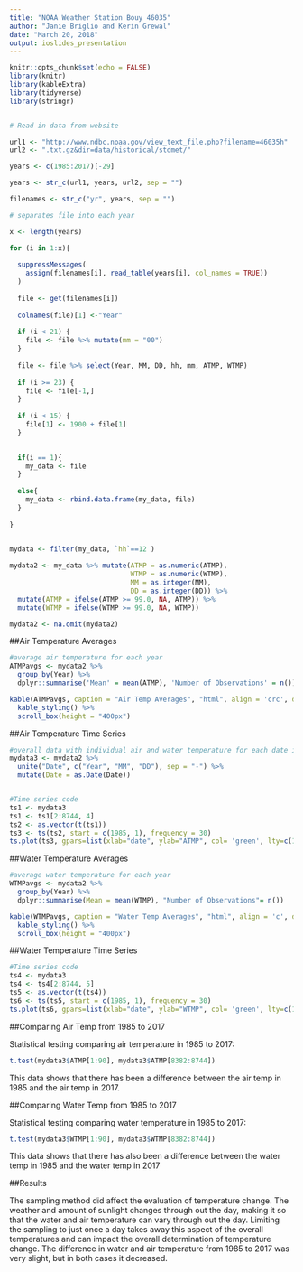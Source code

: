 ```yaml
---
title: "NOAA Weather Station Bouy 46035"
author: "Janie Briglio and Kerin Grewal"
date: "March 20, 2018"
output: ioslides_presentation
---
```


```r
knitr::opts_chunk$set(echo = FALSE)
library(knitr)
library(kableExtra)
library(tidyverse)
library(stringr)


# Read in data from website

url1 <- "http://www.ndbc.noaa.gov/view_text_file.php?filename=46035h"
url2 <- ".txt.gz&dir=data/historical/stdmet/"

years <- c(1985:2017)[-29]

years <- str_c(url1, years, url2, sep = "")

filenames <- str_c("yr", years, sep = "")

# separates file into each year

x <- length(years)

for (i in 1:x){
  
  suppressMessages(
    assign(filenames[i], read_table(years[i], col_names = TRUE))
  )
  
  file <- get(filenames[i])
  
  colnames(file)[1] <-"Year"
  
  if (i < 21) {
    file <- file %>% mutate(mm = "00")
  }
  
  file <- file %>% select(Year, MM, DD, hh, mm, ATMP, WTMP)
  
  if (i >= 23) {
    file <- file[-1,]
  }
  
  if (i < 15) {
    file[1] <- 1900 + file[1]
  }
  

  if(i == 1){
    my_data <- file
  }
  
  else{
    my_data <- rbind.data.frame(my_data, file)
  }
  
}


mydata <- filter(my_data, `hh`==12 )
  
mydata2 <- my_data %>% mutate(ATMP = as.numeric(ATMP), 
                              WTMP = as.numeric(WTMP), 
                              MM = as.integer(MM), 
                              DD = as.integer(DD)) %>%
  mutate(ATMP = ifelse(ATMP >= 99.0, NA, ATMP)) %>%
  mutate(WTMP = ifelse(WTMP >= 99.0, NA, WTMP))

mydata2 <- na.omit(mydata2)
```

##Air Temperature Averages

```r


#average air temperature for each year 
ATMPavgs <- mydata2 %>% 
  group_by(Year) %>%
  dplyr::summarise('Mean' = mean(ATMP), 'Number of Observations' = n())

kable(ATMPavgs, caption = "Air Temp Averages", "html", align = 'crc', digits = 2) %>%
  kable_styling() %>%
  scroll_box(height = "400px")


```

##Air Temperature Time Series

```r

#overall data with individual air and water temperature for each date in each year
mydata3 <- mydata2 %>% 
  unite("Date", c("Year", "MM", "DD"), sep = "-") %>% 
  mutate(Date = as.Date(Date))


#Time series code 
ts1 <- mydata3
ts1 <- ts1[2:8744, 4]
ts2 <- as.vector(t(ts1))
ts3 <- ts(ts2, start = c(1985, 1), frequency = 30)
ts.plot(ts3, gpars=list(xlab="date", ylab="ATMP", col= 'green', lty=c(1:3), main = "Time Series of Air Temp from 1985 to 2017"))

```

##Water Temperature Averages

```r
#average water temperature for each year 
WTMPavgs <- mydata2 %>% 
  group_by(Year) %>%
  dplyr::summarise(Mean = mean(WTMP), "Number of Observations"= n())

kable(WTMPavgs, caption = "Water Temp Averages", "html", align = 'c', digits = 4) %>%
  kable_styling() %>%
  scroll_box(height = "400px")
```


##Water Temperature Time Series

```r
#Time series code 
ts4 <- mydata3
ts4 <- ts4[2:8744, 5]
ts5 <- as.vector(t(ts4))
ts6 <- ts(ts5, start = c(1985, 1), frequency = 30)
ts.plot(ts6, gpars=list(xlab="date", ylab="WTMP", col= 'green', lty=c(1:3), main = "Time Series of Water Temp from 1985 to 2017"))


```


##Comparing Air Temp from 1985 to 2017

Statistical testing comparing air temperature in 1985 to 2017:
```r
t.test(mydata3$ATMP[1:90], mydata3$ATMP[8382:8744])
```
This data shows that there has been a difference between the air temp in 1985 and the air temp in 2017.


##Comparing Water Temp from 1985 to 2017

Statistical testing comparing water temperature in 1985 to 2017:
```r
t.test(mydata3$WTMP[1:90], mydata3$WTMP[8382:8744])
```
This data shows that there has also been a difference between the water temp in 1985 and the water temp in 2017


##Results

The sampling method did affect the evaluation of temperature change. The weather and amount of sunlight changes through out the day, making it so that the water and air temperature can vary through out the day. Limiting the sampling to just once a day takes away this aspect of the overall temperatures and can impact the overall determination of temperature change. The difference in water and air temperature from 1985 to 2017 was very slight, but in both cases it decreased.


